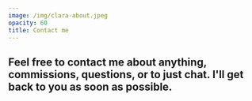 ```yaml
---
image: /img/clara-about.jpeg
opacity: 60
title: Contact me
---
```


## Feel free to contact me about anything, commissions, questions, or to just chat. I'll get back to you as soon as possible.
